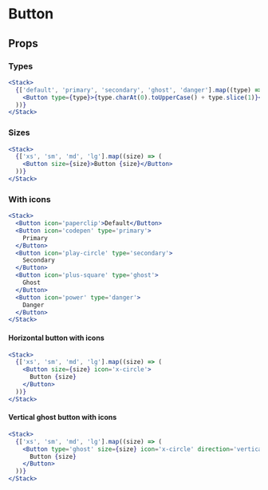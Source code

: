 # Button

## Props

<DocGen componentMetadata={props.componentMetadata} />

### Types

```jsx
<Stack>
  {['default', 'primary', 'secondary', 'ghost', 'danger'].map((type) => (
    <Button type={type}>{type.charAt(0).toUpperCase() + type.slice(1)}</Button>
  ))}
</Stack>
```

### Sizes

```jsx
<Stack>
  {['xs', 'sm', 'md', 'lg'].map((size) => (
    <Button size={size}>Button {size}</Button>
  ))}
</Stack>
```

### With icons

```jsx
<Stack>
  <Button icon='paperclip'>Default</Button>
  <Button icon='codepen' type='primary'>
    Primary
  </Button>
  <Button icon='play-circle' type='secondary'>
    Secondary
  </Button>
  <Button icon='plus-square' type='ghost'>
    Ghost
  </Button>
  <Button icon='power' type='danger'>
    Danger
  </Button>
</Stack>
```

#### Horizontal button with icons

```jsx
<Stack>
  {['xs', 'sm', 'md', 'lg'].map((size) => (
    <Button size={size} icon='x-circle'>
      Button {size}
    </Button>
  ))}
</Stack>
```

#### Vertical ghost button with icons

```jsx
<Stack>
  {['xs', 'sm', 'md', 'lg'].map((size) => (
    <Button type='ghost' size={size} icon='x-circle' direction='vertical'>
      Button {size}
    </Button>
  ))}
</Stack>
```
